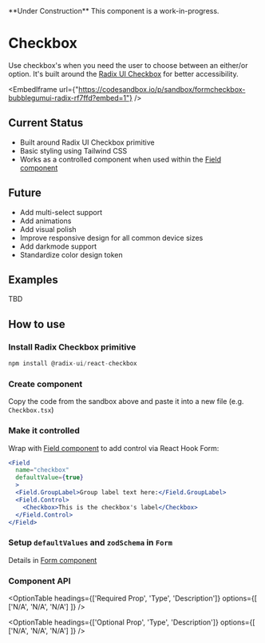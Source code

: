 
<Callout emoji="🚧">
  **Under Construction** This component is a work-in-progress.
</Callout>

# Checkbox

Use checkbox's when you need the user to choose between an either/or option. It's built around the [Radix UI Checkbox](https://radix-ui.com/primitives/docs/components/checkbox) for better accessibility.
<br/>

<EmbedIframe url={"https://codesandbox.io/p/sandbox/formcheckbox-bubblegumui-radix-rf7ffd?embed=1"} />

## Current Status

- Built around Radix UI Checkbox primitive
- Basic styling using Tailwind CSS
- Works as a controlled component when used within the [Field component](../formControl/formField)

## Future

- Add multi-select support
- Add animations
- Add visual polish
- Improve responsive design for all common device sizes
- Add darkmode support
- Standardize color design token

## Examples
 
TBD

## How to use

<Steps>

### Install Radix Checkbox primitive

```js copy
npm install @radix-ui/react-checkbox
```

### Create component

Copy the code from the sandbox above and paste it into a new file (e.g. `Checkbox.tsx`)

### Make it controlled

Wrap with [Field component](../formControl/formField) to add control via React Hook Form:

```jsx copy jsx filename="yourform.tsx"
<Field
  name="checkbox"
  defaultValue={true}
  >
  <Field.GroupLabel>Group label text here:</Field.GroupLabel>
  <Field.Control>
    <Checkbox>This is the checkbox's label</Checkbox>
  </Field.Control>
</Field>
```

### Setup `defaultValues` and `zodSchema` in `Form`

Details in [Form component](../formControl/form)

</Steps>

### Component API

<OptionTable
  headings={['Required Prop', 'Type', 'Description']}
  options={[
   ['N/A', 'N/A', 'N/A']
  ]}
/>

<OptionTable
  headings={['Optional Prop', 'Type', 'Description']}
  options={[
      ['N/A', 'N/A', 'N/A']
  ]}
/>

